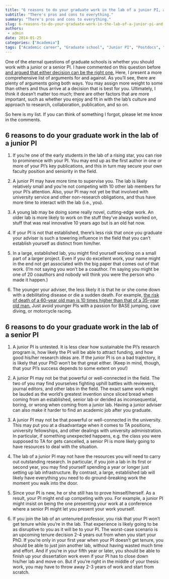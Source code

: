 ```yaml
---
title: "6 reasons to do your graduate work in the lab of a junior PI, and 6 reasons not to"
subtitle: "There's pros and cons to everything."
summary: "There's pros and cons to everything."
slug: 6-reasons-to-do-your-graduate-work-in-the-lab-of-a-junior-pi-and-6-reasons-not-to
authors:
 - admin
date: 2014-01-25
categories: ["Academia"]
tags: ["Academic career", "Graduate school", "Junior PI", "Postdocs", "Senior PI"]
---
```

One of the eternal questions of graduate schools is whether you should work with a junior or a senior PI. I have commented on this question before [and argued that either decision can be the right one.](/blog/2013/9/29/how-to-choose-the-right-lab-for-graduate-school) Here, I present a more comprehensive list of arguments for and against. As you’ll see, there are plenty of arguments going both ways. You may assign more weight to some than others and thus arrive at a decision that is best for you. Ultimately, I think it doesn’t matter too much; there are other factors that are more important, such as whether you enjoy and fit in with the lab’s culture and approach to research, collaboration, publication, and so on.

So here is my list. If you can think of something I forgot, please let me know in the comments.

## 6 reasons to do your graduate work in the lab of a junior PI

1. If you’re one of the early students in the lab of a rising star, you can rise to prominence with your PI. You may end up as the first author in one or more of your PI's key publications, and this in turn may secure your own faculty position and seniority in the field.

2. A junior PI may have more time to supervise you. The lab is likely relatively small and you’re not competing with 10 other lab members for your PI’s attention. Also, your PI may not yet be that involved with university service and other non-research obligations, and thus have more time to interact with the lab (i.e., you).

3. A young lab may be doing some really novel, cutting-edge work. An older lab is more likely to work on the stuff they’ve always worked on, stuff that was real innovative 10 years ago but is an old hat now. 

4. If your PI is not that established, there’s less risk that once you graduate your adviser is such a towering influence in the field that you can’t establish yourself as distinct from him/her.

5. In a large, established lab, you might find yourself working on a small part of a larger project. Even if you do excellent work, your name might in the end not get associated with the big paper that comes out of that work. (I'm not saying you won't be a coauthor. I'm saying you might be one of 20 coauthors and nobody will think you were the person who made it happen.)

6. The younger your adviser, the less likely it is that he or she come down with a debilitating disease or die a sudden death. For example, [the risk of death of a 60-year old man is 10 times higher than that of a 35-year old man.](http://www.ncbi.nlm.nih.gov/pmc/articles/PMC3298961/figure/fig2/) Just avoid younger PIs with a passion for BASE jumping, cave diving, or motorcycle racing.

## 6 reasons to do your graduate work in the lab of a senior PI

1. A junior PI is untested. It is less clear how sustainable the PI’s research program is, how likely the PI will be able to attract funding, and how good his/her research ideas are. If the junior PI is on a bad trajectory, it is likely that your PhD won’t be that great either. (Keep in mind, though, that your PI’s success depends to some extent on you!)

2. A junior PI may not be that powerful or well-connected in the field. The two of you may find yourselves fighting uphill battles with reviewers, journal editors, and other labs in the field. The exact same work might be lauded as the world’s greatest invention since sliced bread when coming from an established, senior lab or derided as inconsequential, boring, or wrong when coming from a junior lab. Having a junior adviser can also make it harder to find an academic job after you graduate.

3. A junior PI may not be that powerful or well-connected in the university. This may put you at a disadvantage when it comes to TA positions, university fellowships, and other dealings with university administration. In particular, if something unexpected happens, e.g. the class you were supposed to TA for gets cancelled, a senior PI is more likely going to have resources to deal with the situation.

4. The lab of a junior PI may not have the resources you will need to carry out outstanding research. In particular, if you join a lab in its first or second year, you may find yourself spending a year or longer just setting up lab infrastructure. By contrast, a large, established lab will likely have everything you need to do ground-breaking work the moment you walk into the door.

5. Since your PI is new, he or she still has to prove himself/herself. As a result, your PI might end up competing with you. For example, a junior PI might insist on being the one presenting your work at a conference where a senior PI might let you present your work yourself.

6. If you join the lab of an untenured professor, you risk that your PI won’t get tenure while you’re in the lab. That experience is likely going to be as disruptive to you as it will be to your PI. The worst-case scenario is an upcoming tenure decision 2-4 years out from when you start your PhD. If you’re only in your first year when your PI doesn’t get tenure, you should be able to just join another lab, without having wasted much time and effort. And if you’re in your fifth year or later, you should be able to finish up your dissertation work even if your PI has to close down his/her lab and move on. But if you’re right in the middle of your thesis work, you may have to throw away 2-3 years of work and start from scratch.
